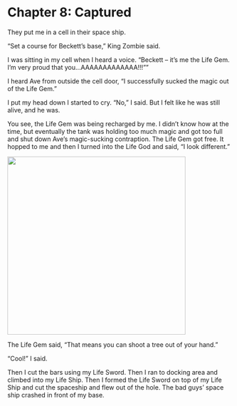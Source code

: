 # Chapter 8: Captured {-}

They put me in a cell in their space ship. 

"Set a course for Beckett’s base," King Zombie said. 

I was sitting in my cell when I heard a voice. "Beckett -- it's me the Life Gem. I'm very proud that you...AAAAAAAAAAAAA!!!""

I heard Ave from outside the cell door, "I successfully sucked the magic out of the Life Gem." 

I put my head down I started to cry. "No," I said. But I felt like he was still alive, and he was. 

You see, the Life Gem was being recharged by me. I didn't know how at the time, but eventually the tank was holding too much magic and got too full and shut down Ave's magic-sucking contraption. The Life Gem got free. It hopped to me and then I turned into the Life God and said, "I look different." 

![](img/lifegod.jpg){width=400px}

The Life Gem said, "That means you can shoot a tree out of your hand."

"Cool!" I said.

Then I cut the bars using my Life Sword. Then I ran to docking area and climbed into my Life Ship. Then I formed the Life Sword on top of my Life Ship and cut the spaceship and flew out of the hole. The bad guys' space ship crashed in front of my base.

